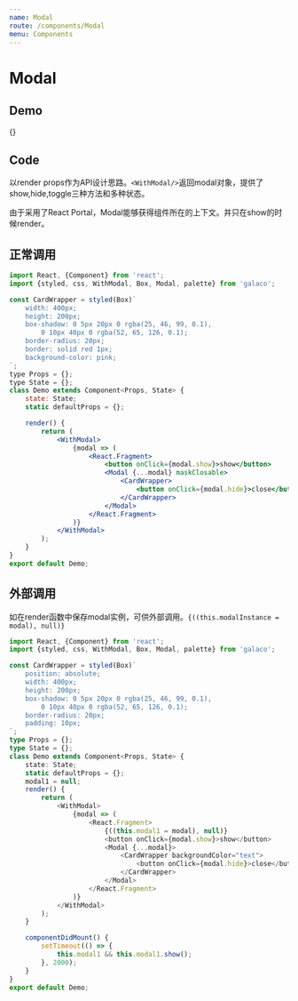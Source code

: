```yaml
---
name: Modal
route: /components/Modal
menu: Components
---
```



# Modal

<Props of={Modal} />

## Demo

<Playground>{<Demo />}</Playground>


## Code

以render props作为API设计思路。`<WithModal/>`返回modal对象，提供了show,hide,toggle三种方法和多种状态。

由于采用了React Portal，Modal能够获得组件所在的上下文。并只在show的时候render。



## 正常调用

```jsx
import React, {Component} from 'react';
import {styled, css, WithModal, Box, Modal, palette} from 'galaco';

const CardWrapper = styled(Box)`
    width: 400px;
    height: 200px;
    box-shadow: 0 5px 20px 0 rgba(25, 46, 99, 0.1),
        0 10px 40px 0 rgba(52, 65, 126, 0.1);
    border-radius: 20px;
    border: solid red 1px;
    background-color: pink;
`;
type Props = {};
type State = {};
class Demo extends Component<Props, State> {
    state: State;
    static defaultProps = {};

    render() {
        return (
            <WithModal>
                {modal => (
                    <React.Fragment>
                        <button onClick={modal.show}>show</button>
                        <Modal {...modal} maskClosable>
                            <CardWrapper>
                                <button onClick={modal.hide}>close</button>
                            </CardWrapper>
                        </Modal>
                    </React.Fragment>
                )}
            </WithModal>
        );
    }
}
export default Demo;

```

## 外部调用

如在render函数中保存modal实例，可供外部调用。`{((this.modalInstance = modal), null)}`

```typescript jsx
import React, {Component} from 'react';
import {styled, css, WithModal, Box, Modal, palette} from 'galaco';

const CardWrapper = styled(Box)`
    position: absolute;
    width: 400px;
    height: 200px;
    box-shadow: 0 5px 20px 0 rgba(25, 46, 99, 0.1),
        0 10px 40px 0 rgba(52, 65, 126, 0.1);
    border-radius: 20px;
    padding: 10px;
`;
type Props = {};
type State = {};
class Demo extends Component<Props, State> {
    state: State;
    static defaultProps = {};
    modal1 = null;
    render() {
        return (
            <WithModal>
                {modal => (
                    <React.Fragment>
                        {((this.modal1 = modal), null)}
                        <button onClick={modal.show}>show</button>
                        <Modal {...modal}>
                            <CardWrapper backgroundColor="text">
                                <button onClick={modal.hide}>close</button>
                            </CardWrapper>
                        </Modal>
                    </React.Fragment>
                )}
            </WithModal>
        );
    }

    componentDidMount() {
        setTimeout(() => {
            this.modal1 && this.modal1.show();
        }, 2000);
    }
}
export default Demo;


```